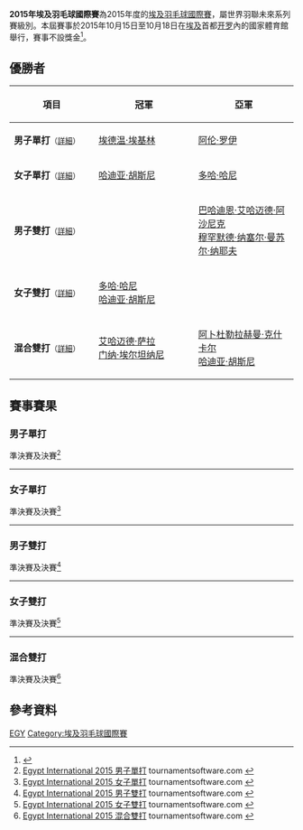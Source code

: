 {{noteTA|G1=Badminton}}
{{infobox badminton event
|name           = 2015年埃及羽毛球國際賽
|image          = 
|size           = 
|caption        =
|dates          = 2015年10月15日－10月18日
|number_edition = 
|level          = 4C
|prize_money    = 不設獎金
|location       = {{EGY}}[[开罗|开罗]]
|venue          = 國家體育館
|previous       = 2014年埃及羽毛球國際賽 
|next           = 2016年埃及羽毛球國際賽
}}
'''2015年埃及羽毛球國際賽'''為2015年度的[[埃及羽毛球國際賽|埃及羽毛球國際賽]]，屬世界羽聯未來系列賽級別。本屆賽事於2015年10月15日至10月18日在[[埃及|埃及]]首都[[开罗|开罗]]內的國家體育館舉行，賽事不設獎金<ref>{{cite web|title=Tournament Prospectus - 2015 EGYPT INTERNATIONAL|url=http://www.bwfbadminton.org/file.aspx?id=661611&dl=1|publisher=The Egyptian Badminton Federation (EBF)|accessdate=2015-10-24|archive-date=2016-03-05|archive-url=https://web.archive.org/web/20160305101357/http://www.bwfbadminton.org/file.aspx?id=661611&dl=1|dead-url=no}}{{en}}</ref>。

== 優勝者 ==
{| class=wikitable style="font-size:small"
!width="200"|項目
!width="250"|冠軍
!width="250"|亞軍
|-
|'''男子單打'''<small>（[[#男子單打|詳細]]）</small>
|{{flagicon|UGA}} [[埃德温·埃基林|埃德温·埃基林]]
|{{flagicon|SLO}} [[阿伦·罗伊|阿伦·罗伊]]
|-
|'''女子單打'''<small>（[[#女子單打|詳細]]）</small>
|{{flagicon|EGY}} [[哈迪亚·胡斯尼|哈迪亚·胡斯尼]]
|{{flagicon|EGY}} [[多哈·哈尼|多哈·哈尼]]
|-
|'''男子雙打'''<small>（[[#男子雙打|詳細]]）</small>
|{{nowrap|{{flagicon|MAS}} [[Mohmed_Misbun_Misbun_Shawal|Mohmed Misbun Misbun Shawal]]<br/>{{flagicon|MAS}} [[Ridzwan_Rahmat|Ridzwan Rahmat]]}}
|{{flagicon|JOR}} [[巴哈迪恩·艾哈迈德·阿沙尼克|巴哈迪恩·艾哈迈德·阿沙尼克]]<br/>{{flagicon|JOR}} [[穆罕默德·纳塞尔·曼苏尔·纳耶夫|穆罕默德·纳塞尔·曼苏尔·纳耶夫]]
|-
|'''女子雙打'''<small>（[[#女子雙打|詳細]]）</small>
|{{flagicon|EGY}} [[多哈·哈尼|多哈·哈尼]]<br/>{{flagicon|EGY}} [[哈迪亚·胡斯尼|哈迪亚·胡斯尼]]
|{{nowrap|{{flagicon|EGY}} [[纳丁·阿什拉芙|纳丁·阿什拉芙]]<br/>{{flagicon|EGY}} [[门纳·埃尔坦纳尼|门纳·埃尔坦纳尼]]}}
|-
|'''混合雙打'''<small>（[[#混合雙打|詳細]]）</small>
|{{flagicon|EGY}} [[艾哈迈德·萨拉|艾哈迈德·萨拉]]<br/>{{flagicon|EGY}} [[门纳·埃尔坦纳尼|门纳·埃尔坦纳尼]]
|{{flagicon|EGY}} [[阿卜杜勒拉赫曼·克什卡尔|阿卜杜勒拉赫曼·克什卡尔]]<br/>{{flagicon|EGY}} [[哈迪亚·胡斯尼|哈迪亚·胡斯尼]]
|}

== 賽事賽果 ==
=== 男子單打 ===
;準決賽及決賽<ref name="MS">[http://bwf.tournamentsoftware.com/sport/draw.aspx?id=5297FF5A-C4EC-45D7-B7D5-C6D7FB1092E1&draw=1 Egypt International 2015 男子單打] {{Webarchive|url=https://archive.is/20151024033944/http://bwf.tournamentsoftware.com/sport/draw.aspx?id=5297FF5A-C4EC-45D7-B7D5-C6D7FB1092E1&draw=1 |date=2015-10-24 }} tournamentsoftware.com {{en}}</ref>
{{4TeamBracket-Tennis3-v2
| team-width=200
| RD1-seed1=1
| RD1-team1='''{{flagicon|UGA}} [[埃德温·埃基林|埃德温·埃基林]]
| RD1-score1-1='''21
| RD1-score1-2='''21
| RD1-score1-3=
| RD1-seed2=
| RD1-team2={{nowrap|{{flagicon|MAS}} [[Ridzwan_Rahmat|Ridzwan Rahmat]]}}
| RD1-score2-1=18
| RD1-score2-2=15
| RD1-score2-3=

| RD1-seed3=
| RD1-team3={{flagicon|EGY}} [[Yara_Azad|Yara Azad]]
| RD1-score3-1=7
| RD1-score3-2=14
| RD1-score3-3=
| RD1-seed4=2
| RD1-team4='''{{flagicon|SLO}} [[阿伦·罗伊|阿伦·罗伊]]
| RD1-score4-1='''21
| RD1-score4-2='''21
| RD1-score4-3=

| RD2-seed1=1
| RD2-team1='''{{nowrap|{{flagicon|UGA}} [[埃德温·埃基林|埃德温·埃基林]]}}
| RD2-score1-1=20
| RD2-score1-2='''25
| RD2-score1-3='''21
| RD2-seed2=2
| RD2-team2={{flagicon|SLO}} [[阿伦·罗伊|阿伦·罗伊]]
| RD2-score2-1='''22
| RD2-score2-2=23
| RD2-score2-3=18
}}
----

=== 女子單打 ===
;準決賽及決賽<ref name="WS">[http://bwf.tournamentsoftware.com/sport/draw.aspx?id=5297FF5A-C4EC-45D7-B7D5-C6D7FB1092E1&draw=2 Egypt International 2015 女子單打] tournamentsoftware.com {{en}}</ref>
{{4TeamBracket-Tennis3-v2
| team-width=200
| RD1-seed1=1
| RD1-team1='''{{flagicon|EGY}} [[哈迪亚·胡斯尼|哈迪亚·胡斯尼]]
| RD1-score1-1=20
| RD1-score1-2='''21
| RD1-score1-3='''21
| RD1-seed2=3
| RD1-team2={{flagicon|EGY}} [[门纳·埃尔坦纳尼|门纳·埃尔坦纳尼]]
| RD1-score2-1='''22
| RD1-score2-2=16
| RD1-score2-3=16

| RD1-seed3=
| RD1-team3={{nowrap|{{flagicon|JOR}} [[马扎雷·雷纳·费赫米|马扎雷·雷纳·费赫米]]}}
| RD1-score3-1=12
| RD1-score3-2=10
| RD1-score3-3=
| RD1-seed4=2
| RD1-team4='''{{flagicon|EGY}} [[多哈·哈尼|多哈·哈尼]]
| RD1-score4-1='''21
| RD1-score4-2='''21
| RD1-score4-3=

| RD2-seed1=1
| RD2-team1='''{{flagicon|EGY}} [[哈迪亚·胡斯尼|哈迪亚·胡斯尼]]
| RD2-score1-1='''21
| RD2-score1-2=24
| RD2-score1-3='''21
| RD2-seed2=2
| RD2-team2={{flagicon|EGY}} [[多哈·哈尼|多哈·哈尼]]
| RD2-score2-1=16
| RD2-score2-2='''26
| RD2-score2-3=17
}}
----

=== 男子雙打 ===
;準決賽及決賽<ref name="MD">[http://bwf.tournamentsoftware.com/sport/draw.aspx?id=5297FF5A-C4EC-45D7-B7D5-C6D7FB1092E1&draw=3 Egypt International 2015 男子雙打] {{Webarchive|url=https://archive.is/20151024033945/http://bwf.tournamentsoftware.com/sport/draw.aspx?id=5297FF5A-C4EC-45D7-B7D5-C6D7FB1092E1&draw=3 |date=2015-10-24 }} tournamentsoftware.com {{en}}</ref>
{{4TeamBracket-Tennis3-v2
| team-width=200
| RD1-seed1=1
| RD1-team1={{flagicon|EGY}} [[阿里·艾哈迈德·埃尔·哈提卜|阿里·艾哈迈德·埃尔·哈提卜]]<br/> {{flagicon|EGY}} [[阿卜杜勒拉赫曼·克什卡尔|阿卜杜勒拉赫曼·克什卡尔]]
| RD1-score1-1=13
| RD1-score1-2=21
| RD1-score1-3=
| RD1-seed2=
| RD1-team2='''{{nowrap|{{flagicon|MAS}} [[Mohmed_Misbun_Misbun_Shawal|Mohmed Misbun Misbun Shawal]]<br/> {{flagicon|MAS}} [[Ridzwan_Rahmat|Ridzwan Rahmat]]}}
| RD1-score2-1='''21
| RD1-score2-2='''23
| RD1-score2-3=

| RD1-seed3=
| RD1-team3='''{{flagicon|JOR}} [[巴哈迪恩·艾哈迈德·阿沙尼克|巴哈迪恩·艾哈迈德·阿沙尼克]]<br/> {{flagicon|JOR}} [[穆罕默德·纳塞尔·曼苏尔·纳耶夫|穆罕默德·纳塞尔·曼苏尔·纳耶夫]]
| RD1-score3-1='''21
| RD1-score3-2=11
| RD1-score3-3='''21
| RD1-seed4=2
| RD1-team4={{flagicon|EGY}} [[阿卜杜勒拉赫曼·阿卜杜勒哈基姆|阿卜杜勒拉赫曼·阿卜杜勒哈基姆]]<br/> {{flagicon|EGY}} [[艾哈迈德·萨拉|艾哈迈德·萨拉]]
| RD1-score4-1=17
| RD1-score4-2='''21
| RD1-score4-3=14

| RD2-seed1=
| RD2-team1='''{{nowrap|{{flagicon|MAS}} [[Mohmed_Misbun_Misbun_Shawal|Mohmed Misbun Misbun Shawal]]<br/> {{flagicon|MAS}} [[Ridzwan_Rahmat|Ridzwan Rahmat]]}}
| RD2-score1-1='''21
| RD2-score1-2=15
| RD2-score1-3='''21
| RD2-seed2=
| RD2-team2={{flagicon|JOR}} [[巴哈迪恩·艾哈迈德·阿沙尼克|巴哈迪恩·艾哈迈德·阿沙尼克]]<br/> {{flagicon|JOR}} [[穆罕默德·纳塞尔·曼苏尔·纳耶夫|穆罕默德·纳塞尔·曼苏尔·纳耶夫]]
| RD2-score2-1=15
| RD2-score2-2='''21
| RD2-score2-3=16
}}
----

=== 女子雙打 ===
;準決賽及決賽<ref name="WD">[http://bwf.tournamentsoftware.com/sport/draw.aspx?id=5297FF5A-C4EC-45D7-B7D5-C6D7FB1092E1&draw=4 Egypt International 2015 女子雙打] tournamentsoftware.com {{en}}</ref>
{{4TeamBracket-Tennis3-v2
| team-width=200
| RD1-seed1=1
| RD1-team1='''{{flagicon|EGY}} [[纳丁·阿什拉芙|纳丁·阿什拉芙]]<br/> {{flagicon|EGY}} [[门纳·埃尔坦纳尼|门纳·埃尔坦纳尼]]
| RD1-score1-1='''21
| RD1-score1-2=20
| RD1-score1-3='''22
| RD1-seed2=
| RD1-team2={{flagicon|EGY}} [[Salma_Ashraf_Mohamed|Salma Ashraf Mohamed]]<br/> {{flagicon|EGY}} [[Noran_Hassan_El_Banna|Noran Hassan El Banna]]
| RD1-score2-1=14
| RD1-score2-2='''22
| RD1-score2-3=20

| RD1-seed3=
| RD1-team3={{nowrap|{{flagicon|JOR}} [[汉宁·德拉尔·阿尔韦德恩|汉宁·德拉尔·阿尔韦德恩]]<br/> {{flagicon|JOR}} [[马扎雷·雷纳·费赫米|马扎雷·雷纳·费赫米]]}}
| RD1-score3-1=13
| RD1-score3-2='''21
| RD1-score3-3=10
| RD1-seed4=2
| RD1-team4='''{{flagicon|EGY}} [[多哈·哈尼|多哈·哈尼]]<br/> {{flagicon|EGY}} [[哈迪亚·胡斯尼|哈迪亚·胡斯尼]]
| RD1-score4-1='''21
| RD1-score4-2=19
| RD1-score4-3='''21

| RD2-seed1=1
| RD2-team1={{nowrap|{{flagicon|EGY}} [[纳丁·阿什拉芙|纳丁·阿什拉芙]]<br/> {{flagicon|EGY}} [[门纳·埃尔坦纳尼|门纳·埃尔坦纳尼]]}}
| RD2-score1-1=26
| RD2-score1-2=13
| RD2-score1-3=
| RD2-seed2=2
| RD2-team2='''{{flagicon|EGY}} [[多哈·哈尼|多哈·哈尼]]<br/> {{flagicon|EGY}} [[哈迪亚·胡斯尼|哈迪亚·胡斯尼]]
| RD2-score2-1='''28
| RD2-score2-2='''21
| RD2-score2-3=
}}
----

=== 混合雙打 ===
;準決賽及決賽<ref name="XD">[http://bwf.tournamentsoftware.com/sport/draw.aspx?id=5297FF5A-C4EC-45D7-B7D5-C6D7FB1092E1&draw=5 Egypt International 2015 混合雙打] tournamentsoftware.com {{en}}</ref>
{{4TeamBracket-Tennis3-v2
| team-width=200
| RD1-seed1=1
| RD1-team1='''{{flagicon|EGY}} [[阿卜杜勒拉赫曼·克什卡尔|阿卜杜勒拉赫曼·克什卡尔]]<br/> {{flagicon|EGY}} [[哈迪亚·胡斯尼|哈迪亚·胡斯尼]]
| RD1-score1-1='''21
| RD1-score1-2='''21
| RD1-score1-3=
| RD1-seed2=
| RD1-team2={{flagicon|EGY}} [[阿卜杜勒拉赫曼·阿卜杜勒哈基姆|阿卜杜勒拉赫曼·阿卜杜勒哈基姆]]<br/> {{flagicon|EGY}} [[纳丁·阿什拉芙|纳丁·阿什拉芙]]
| RD1-score2-1=14
| RD1-score2-2=14
| RD1-score2-3=

| RD1-seed3=
| RD1-team3={{nowrap|{{flagicon|EGY}} [[Youssof_Essam_Bahnasy|Youssof Essam Bahnasy]]<br/> {{flagicon|EGY}} [[Salmeen_Essam_Elsaid_Salem|Salmeen Essam Elsaid Salem]]}}
| RD1-score3-1=5
| RD1-score3-2=12
| RD1-score3-3=
| RD1-seed4=2
| RD1-team4='''{{flagicon|EGY}} [[艾哈迈德·萨拉|艾哈迈德·萨拉]]<br/> {{flagicon|EGY}} [[门纳·埃尔坦纳尼|门纳·埃尔坦纳尼]]
| RD1-score4-1='''21
| RD1-score4-2='''21
| RD1-score4-3=

| RD2-seed1=1
| RD2-team1={{nowrap|{{flagicon|EGY}} [[阿卜杜勒拉赫曼·克什卡尔|阿卜杜勒拉赫曼·克什卡尔]]<br/> {{flagicon|EGY}} [[哈迪亚·胡斯尼|哈迪亚·胡斯尼]]}}
| RD2-score1-1=18
| RD2-score1-2=15
| RD2-score1-3=
| RD2-seed2=2
| RD2-team2='''{{flagicon|EGY}} [[艾哈迈德·萨拉|艾哈迈德·萨拉]]<br/> {{flagicon|EGY}} [[门纳·埃尔坦纳尼|门纳·埃尔坦纳尼]]
| RD2-score2-1='''21
| RD2-score2-2='''21
| RD2-score2-3=
}}

== 參考資料 ==
{{Reflist}}

[[Category:2015年世界羽聯未來系列賽|EGY]]
[[Category:埃及羽毛球國際賽|Category:埃及羽毛球國際賽]]
